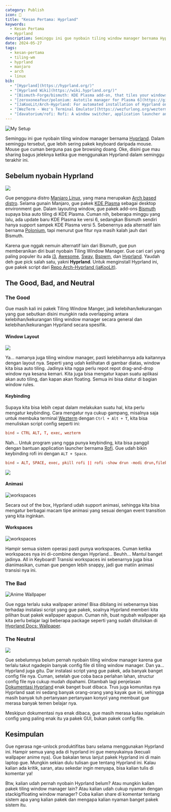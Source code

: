 ```yaml
---
category: Publish
icon: 👀
title: "Kesan Pertama: Hyprland"
keywords:
  - Kesan Pertama
  - Hyprland
description: Seminggu ini gue nyobain tiling window manager bernama Hyprland. Di tulisan ini gue mau sharing pengalam seminggu gue gunain Hyprland.
date: 2024-05-27
tags:
  - kesan-pertama
  - tiling-wm
  - hyprland
  - manjaro
  - arch
  - linux
bib:
  - "[Hyprland](https://hyprland.org/)"
  - "[Hyprland Wiki](https://wiki.hyprland.org/)"
  - "[Bismuth-Forge/bismuth: KDE Plasma add-on, that tiles your windows automatically](https://github.com/Bismuth-Forge/bismuth)"
  - "[zeroxoneafour/polonium: Autotile manager for Plasma 6](https://github.com/zeroxoneafour/polonium)"
  - "[JaKooLit/Arch-Hyprland: For automated installation of Hyprland on Arch on any arch based distros](https://github.com/JaKooLit/Arch-Hyprland)"
  - "[WezTerm - Wez's Terminal Emulator](https://wezfurlong.org/wezterm/index.html)"
  - "[davatorium/rofi: Rofi: A window switcher, application launcher and dmenu replacement](https://github.com/davatorium/rofi)"
---
```


<Image
  src="show-off.png"
  alt="My Setup"
  scale={0.8}
/>

Seminggu ini gue nyobain tiling window manager bernama [Hyprland](https://hyprland.org). Dalam seminggu tersebut, gue lebih sering pakek keyboard daripada mouse. Mouse gue cuman berguna pas gue browsing doang. Oke, disini gue mau sharing bagus jeleknya ketika gue menggunakan Hyprland dalam seminggu terakhir ini.

## Sebelum nyobain Hyprland

<Image
  src="https://github.com/Bismuth-Forge/bismuth/raw/master/img/rice.png"
  caption="Bismuth"
  scale={0.8}
/>

Gue pengguna distro [Manjaro Linux](https://manjaro.org), yang mana merupakan [Arch based distro](https://wiki.archlinux.org/title/Arch-based_distributions). Selama gunain Manjaro, gue pakek [KDE Plasma](https://kde.org/id/plasma-desktop) sebagai desktop environment gue. Dalam layouting window, gue pakek add-ons [Bismuth](https://github.com/Bismuth-Forge/bismuth) supaya bisa auto tiling di KDE Plasma. Cuman nih, beberapa minggu yang lalu, ada update baru KDE Plasma ke versi 6, sedangkan Bismuth sendiri hanya support sampek KDE Plasma versi 5. Sebenernya ada alternatif lain bernama [Polonium](https://github.com/zeroxoneafour/polonium), tapi menurut gue fitur nya masih kalah jauh dari Bismuth.

Karena gue nggak nemuin alternatif lain dari Bismuth, gue pun memberanikan diri buat nyobain Tiling Window Manager. Gue cari cari yang paling populer itu ada [i3](https://i3wm.org), [Awesome](https://awesomewm.org), [Sway](https://swaywm.org), [Bspwm](https://github.com/baskerville/bspwm), dan [Hyprland](https://hyprland.org). Yaudah deh gue pick salah satu, yakni **Hyprland**. Untuk menginstall Hyprland ini, gue pakek script dari [Repo Arch-Hyprland (jaKooLit)](https://github.com/JaKooLit/Arch-Hyprland).

## The Good, Bad, and Neutral

### The Good

Gue masih kali ini pakek Tiling Window Manger, jadi kelebihan/kekurangan yang gue sebutkan disini mungkin rada overlapping antara kelebihan/kekurangan tiling window manager secara general dan kelebihan/kekurangan Hyprland secara spesifik.

#### Window Layout

<Image
  src="layout.png"
  caption="1 window master (kiri) dan 3 window lainnya (kanan)"
  scale={0.8}
/>

Ya... namanya juga tiling window manager, pasti kelebihannya ada kaitannya dengan layout nya. Seperti yang udah kelihatan di gambar diatas, window kita bisa auto tiling. Jadinya kita ngga perlu repot repot drag-and-drop window nya kesana kemari. Kita juga bisa mengatur kapan suatu aplikasi akan auto tiling, dan kapan akan floating. Semua ini bisa diatur di bagian window rules.

#### Keybinding

Supaya kita bisa lebih cepat dalam melakukan suatu hal, kita perlu mengatur keybinding. Cara mengatur nya cukup gampang, misalnya saja untuk membuka terminal [Wezterm](https://wezfurlong.org/wezterm/index.html) dengan `Ctrl + Alt + T`, kita bisa menuliskan script config seperti ini:

```conf
bind = CTRL ALT, T, exec, wezterm
```

Nah... Untuk program yang ngga punya keybinding, kita bisa panggil dengan bantuan application launcher bernama [Rofi](https://github.com/davatorium/rofi). Gue udah bikin keybinding rofi ini dengan `ALT + Space`.

```conf
bind = ALT, SPACE, exec, pkill rofi || rofi -show drun -modi drun,filebrowser,run,window
```

<Image
  src="rofi.png"
  caption="Rofi"
  scale={0.8}
/>

#### Animasi

<Image
  src="animation.gif"
  alt="workspaces"
  scale={2}
/>

Secara out of the box, Hyprland udah support animasi, sehingga kita bisa mengatur berbagai macam tipe animasi yang sesuai dengan event transition yang kita inginkan.

#### Workspaces

<Image
  src="workspaces.gif"
  alt="workspaces"
  scale={2}
/>

Hampir semua sistem operasi pasti punya workspaces. Cuman ketika workspaces nya ini di-combine dengan Hyprland... Beuhh... Mantul banget jadinya. All in Keyboard! Transisi workspaces ini sebenarnya juga bisa dianimasikan, cuman gue pengen lebih snappy, jadi gue matiin animasi transisi nya ini.

### The Bad

<Image
  src="wallpaper-anime.png"
  alt="Anime Wallpaper"
  scale={0.8}
/>

Gue ngga terlalu suka wallpaper anime! Bisa dibilang ini sebenarnya bias terhadap instalasi script yang gue pakek, soalnya Hyprland memberi kita pilihan buat pakek wallpaper apapun. Cuman nih, buat ngubah wallpaper aja kita perlu belajar lagi beberapa package seperti yang sudah dituliskan di [Hyprland Docs: Wallpaper](https://wiki.hyprland.org/Useful-Utilities/Wallpapers).

### The Neutral

<Image
  src="config-hyprland.png"
  caption="Hyprland Config"
  scale={0.8}
/>

Gue sebelumnya belum pernah nyobain tiling window manager karena gue terlalu takut ngadepin banyak config file di tiling window manager. Dan ya... Hyprland juga gitu. Dar instalasi script yang gue pakek, ada banyak banget config file nya. Cuman, setelah gue coba baca perlahan lahan, structur config file nya cukup mudah dipahami. Ditambah lagi penjelasan [Dokumentasi Hyprland](https://wiki.hyprland.org) enak banget buat dibaca. Trus juga komunitas nya Hyprland saat ini sedang banyak orang-orang yang kayak gue ini, sehingga masih banyak tuh pertanyaan pertanyaan konyol yang membuat gue merasa banyak temen belajar nya.

Meskipun dokumentasi nya enak dibaca, gue masih merasa kalau ngelakuin config yang paling enak itu ya pakek GUI, bukan pakek config file.

## Kesimpulan

Gue ngerasa nge-unlock produktifitas baru selama menggunakan Hyprland ini. Hampir semua yang ada di hyprland ini gue menyukainya (kecuali wallpaper anime nya). Gue bakalan terus lanjut pakek Hyprland ini di main laptop gue. Mungkin sekian dulu tulisan gue tentang Hyprland ini. Kalau kalian ada kritik, saran, atau sekedar ingin menyapa, bisa kalian tulis di komentar ya!

Btw, kalian udah pernah nyobain Hyprland belum? Atau mungkin kalian pakek tiling window manager lain? Atau kalian udah cukup nyaman dengan stackig/floating window manager? Coba kalian share di komentar tentang sistem apa yang kalian pakek dan mengapa kalian nyaman banget pakek sistem itu.

